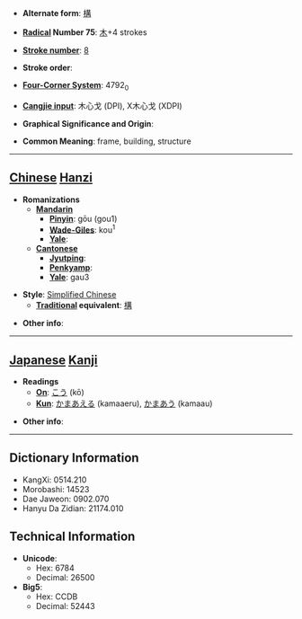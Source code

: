 * '''Alternate form''': [[構]]

* '''[[Wiktionary:Chinese radical index| Radical]] Number 75''': [[Wiktionary:Chinese radical index 木|木]]+4 strokes

* '''[[Wiktionary:Chinese total strokes index|Stroke number]]''': [[Wiktionary:Chinese total strokes index 8|8]]

* '''Stroke order''': 

* '''[[Wiktionary:Chinese four corner index|Four-Corner System]]''': 4792<sub>0</sub>

* '''[[Wiktionary:Chinese Cangjie index|Cangjie input]]''': 木心戈 (DPI), X木心戈 (XDPI)

* '''Graphical Significance and Origin''': 

* '''Common Meaning''': frame, building, structure

----

== [[Chinese]] [[Hanzi]] ==

* '''Romanizations'''
** '''[[Mandarin]]'''
*** '''[[Pinyin]]''': gōu (gou1)
*** '''[[Wade-Giles]]''': kou<sup>1</sup>
*** '''[[Yale]]''': 
** '''[[Cantonese]]'''
*** '''[[Jyutping]]''':
*** '''[[Penkyamp]]''': 
*** '''[[Yale]]''': gau3

* '''Style''': [[Simplified Chinese]] 
** '''[[Traditional Chinese|Traditional]] equivalent''': [[構]]

* '''Other info''': 

----

== [[Japanese]] [[Kanji]] ==

* '''Readings'''
** '''[[On]]''': [[こう]] (kō)
** '''[[Kun]]''': [[かまあえる]] (kamaaeru), [[かまあう]] (kamaau)

* '''Other info''':  

----

== Dictionary Information ==

* KangXi: 0514.210
* Morobashi: 14523
* Dae Jaweon: 0902.070
* Hanyu Da Zidian: 21174.010

== Technical Information ==

* '''Unicode''':
** Hex: 6784
** Decimal: 26500
* '''Big5''':
** Hex: CCDB
** Decimal: 52443